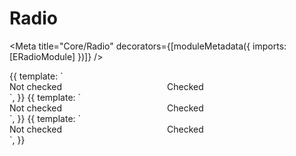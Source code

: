 

# Radio

<Meta title="Core/Radio" decorators={[moduleMetadata({ imports: [ERadioModule] })]} />

<Props of={ERadio} />

<Preview>
    <Story name="default" height="80px">
        {{
            template: `
                <div style="display: flex;">
                    <e-radio style="width: 50%;" [inputId]="radio1">Not checked</e-radio>
                    <e-radio style="width: 50%;" [inputId]="radio2"[checked]="true">Checked</e-radio>
                </div>
            `,
        }}
    </Story>
</Preview>

<Preview>
    <Story name="readonly" height="80px">
        {{
            template: `
                <div style="display: flex;">
                    <e-radio [readonly]="true" style="width: 50%;" [inputId]="radio1">Not checked</e-radio>
                    <e-radio [readonly]="true" style="width: 50%;" [inputId]="radio2"[checked]="true">Checked</e-radio>
                </div>
            `,
        }}
    </Story>
</Preview>

<Preview>
    <Story name="disabled" height="80px">
        {{
            template: `
                <div style="display: flex;">
                    <e-radio [disabled]="true" style="width: 50%;" [inputId]="radio1">Not checked</e-radio>
                    <e-radio [disabled]="true" style="width: 50%;" [inputId]="radio2"[checked]="true">Checked</e-radio>
                </div>
            `,
        }}
    </Story>
</Preview>
